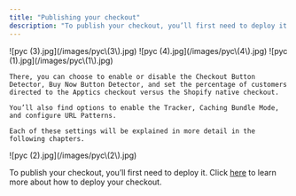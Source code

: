 ```yaml
---
title: "Publishing your checkout"
description: "To publish your checkout, you’ll first need to deploy it. Click here to learn more ..."
---
```


<Steps>
  <Step title="Select your desired store under Stores.">
    ![pyc (3).jpg](/images/pyc\(3\).jpg)
  </Step>
  <Step title="Select Checkout and click on Publish to Shopify.">
    ![pyc (4).jpg](/images/pyc\(4\).jpg)
  </Step>
  <Step title="A side menu will appear, allowing you to configure how Apptics integrates with your Shopify store. ">
    ![pyc (1).jpg](/images/pyc\(1\).jpg)

    There, you can choose to enable or disable the Checkout Button Detector, Buy Now Button Detector, and set the percentage of customers directed to the Apptics checkout versus the Shopify native checkout.

    You’ll also find options to enable the Tracker, Caching Bundle Mode, and configure URL Patterns.

    Each of these settings will be explained in more detail in the following chapters.
  </Step>
  <Step title="Click on Continue to publish your checkout with the settings you have selected.">
    ![pyc (2).jpg](/images/pyc\(2\).jpg)
  </Step>
</Steps>

To publish your checkout, you’ll first need to deploy it. Click [here](https://docs.apptics.ai/Configuring-your-Checkout-and-Domain/Deploying-your-Checkout) to learn more about how to deploy your checkout.